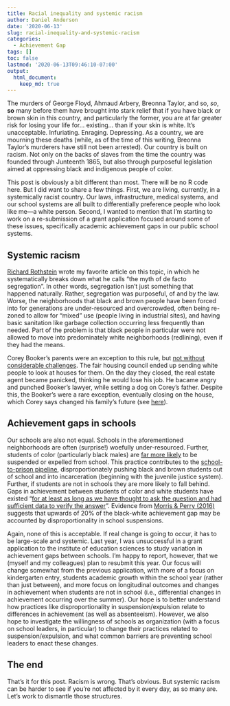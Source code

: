 ```yaml
---
title: Racial inequality and systemic racism
author: Daniel Anderson
date: '2020-06-13'
slug: racial-inequality-and-systemic-racism
categories:
  - Achievement Gap
tags: []
toc: false
lastmod: '2020-06-13T09:46:10-07:00'
output: 
  html_document:
    keep_md: true
---
```


The murders of George Floyd, Ahmaud Arbery, Breonna Taylor, and so, *so*, **so** many before them have brought into stark relief that if you have black or brown skin in this country, and particularly the former, you are at far greater risk for losing your life for... existing... than if your skin is white. It's unacceptable. Infuriating. Enraging. Depressing. As a country, we are mourning these deaths (while, as of the time of this writing, Breonna Taylor's murderers have still not been arrested). Our country is built on racism. Not only on the backs of slaves from the time the country was founded through Junteenth 1865, but also through purposeful legislation aimed at oppressing black and indigenous people of color.

This post is obviously a bit different than most. There will be no R code here. But I did want to share a few things. First, we are living, currently, in a systemically racist country. Our laws, infrastructure, medical systems, and our school systems are all built to differentially preference people who look like me---a white person. Second, I wanted to mention that I'm starting to work on a re-submission of a grant application focused around some of these issues, specifically academic achievement gaps in our public school systems.

## Systemic racism
[Richard Rothstein](https://www.epi.org/publication/the-racial-achievement-gap-segregated-schools-and-segregated-neighborhoods-a-constitutional-insult/) wrote my favorite article on this topic, in which he systematically breaks down what he calls "the myth of de facto segregation". In other words, segregation isn't just something that happened naturally. Rather, segregation was purposeful, of and by the law. Worse, the neighborhoods that black and brown people have been forced into for generations are under-resourced and overcrowded, often being re-zoned to allow for "mixed" use (people living in industrial sites), and having basic sanitation like garbage collection occurring less frequently than needed. Part of the problem is that black people in particular were not allowed to move into predominately white neighborhoods (redlining), even if they had the means. 

Corey Booker's parents were an exception to this rule, but [not without considerable challenges](https://heavy.com/news/2019/02/cory-bookers-mom-dad-parents/). The fair housing council ended up sending white people to look at houses for them. On the day they closed, the real estate agent became panicked, thinking he would lose his job. He bacame angry and punched Booker's lawyer, while setting a dog on Corey's father. Despite this, the Booker's were a rare exception, eventually closing on the house, which Corey says changed his family's future (see [here](https://www.imdb.com/title/tt8453102/)).

## Achievement gaps in schools
Our schools are also not equal. Schools in the aforementioned neighborhoods are often (surprise!) woefully under-resourced. Further, students of color (particularly black males) are [far more likely](https://www.tandfonline.com/doi/abs/10.1080/02796015.2011.12087730?casa_token=5LGh95rZXt4AAAAA:ZVM-g6uiGoE_iMSlIpCyPCvQj6HBR_i4vqJyYL9RrG4SPmY9fnDy7YjfxHq7bGJoXTadWIKyoaOXPQ) to be suspended or expelled from school. This practice contributes to the [school-to-prison pipeline](https://www.sciencedirect.com/science/article/pii/S019074091630278X?casa_token=95I2LdATCCwAAAAA:oZSXUTvoZ3CuAz5VQpX0yGBZLE6X1EPo2mxAK2WkQlNL-nNSycVX-tSWDzcs-yfv_VPUZcmsTFs), disproportionately pushing black and brown students out of school and into incarceration (beginning with the juvenile justice system). Further, if students are not in schools they are more likely to fall behind. Gaps in achievement between students of color and white students have existed "[for at least as long as we have thought to ask the question and had sufficient data to verify the answer](https://opinionator.blogs.nytimes.com/2013/04/27/no-rich-child-left-behind/)". Evidence from [Morris & Perry (2016)](https://academic.oup.com/socpro/article-abstract/63/1/68/1844875?redirectedFrom=fulltext) suggests that upwards of 20% of the black-white achievement gap may be accounted by disproportionality in school suspensions. 

Again, none of this is acceptable. If real change is going to occur, it has to be large-scale and systemic. Last year, I was unsuccessful in a grant application to the institute of education sciences to study variation in achievement gaps between schools. I'm happy to report, however, that we (myself and my colleagues) plan to resubmit this year. Our focus will change somewhat from the previous application, with more of a focus on kindergarten entry, students academic growth within the school year (rather than just between), and more focus on longitudinal outcomes and changes in achievement when students are not in school (i.e., differential changes in achievement occurring over the summer). Our hope is to better understand how practices like disproportionality in suspension/expulsion relate to differences in achievement (as well as absenteeism). However, we also hope to investigate the willingness of schools as organization (with a focus on school leaders, in particular) to change their practices related to suspension/expulsion, and what common barriers are preventing school leaders to enact these changes.

## The end
That's it for this post. Racism is wrong. That's obvious. But systemic racism can be harder to see if you're not affected by it every day, as so many are. Let's work to dismantle those structures.